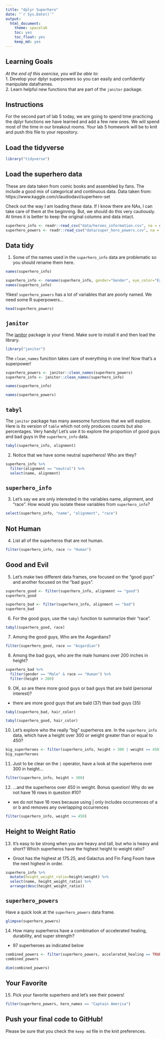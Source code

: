 ```yaml
---
title: "dplyr Superhero"
date: "`r Sys.Date()`"
output:
  html_document: 
    theme: spacelab
    toc: yes
    toc_float: yes
    keep_md: yes
---
```


## Learning Goals  
*At the end of this exercise, you will be able to:*    
1. Develop your dplyr superpowers so you can easily and confidently manipulate dataframes.  
2. Learn helpful new functions that are part of the `janitor` package.  

## Instructions
For the second part of lab 5 today, we are going to spend time practicing the dplyr functions we have learned and add a few new ones. We will spend most of the time in our breakout rooms. Your lab 5 homework will be to knit and push this file to your repository.  

## Load the tidyverse
```r
library("tidyverse")
```

## Load the superhero data
These are data taken from comic books and assembled by fans. The include a good mix of categorical and continuous data.  Data taken from: https://www.kaggle.com/claudiodavi/superhero-set  

Check out the way I am loading these data. If I know there are NAs, I can take care of them at the beginning. But, we should do this very cautiously. At times it is better to keep the original columns and data intact.  
```r
superhero_info <- readr::read_csv("data/heroes_information.csv", na = c("", "-99", "-"))
superhero_powers <- readr::read_csv("data/super_hero_powers.csv", na = c("", "-99", "-"))
```

## Data tidy
1. Some of the names used in the `superhero_info` data are problematic so you should rename them here.  
```r
names(superhero_info)
```

```r
superhero_info <- rename(superhero_info, gender="Gender", eye_color="Eye color", race="Race", hair_color="Hair color", height="Height", publisher="Publisher", skin_color="Skin color", alignment="Alignment", weight="Weight")
names(superhero_info)
```

Yikes! `superhero_powers` has a lot of variables that are poorly named. We need some R superpowers...
```r
head(superhero_powers)
```

## `janitor`
The [janitor](https://garthtarr.github.io/meatR/janitor.html) package is your friend. Make sure to install it and then load the library.  
```r
library("janitor")
```

The `clean_names` function takes care of everything in one line! Now that's a superpower!
```r
superhero_powers <- janitor::clean_names(superhero_powers)
superhero_info <- janitor::clean_names(superhero_info)
```
```r
names(superhero_info)
```
```r
names(superhero_powers)
```

## `tabyl`
The `janitor` package has many awesome functions that we will explore. Here is its version of `table` which not only produces counts but also percentages. Very handy! Let's use it to explore the proportion of good guys and bad guys in the `superhero_info` data.  
```r
tabyl(superhero_info, alignment)
```

2. Notice that we have some neutral superheros! Who are they?
```r
superhero_info %>% 
  filter(alignment == "neutral") %>% 
  select(name, alignment)
```

## `superhero_info`
3. Let's say we are only interested in the variables name, alignment, and "race". How would you isolate these variables from `superhero_info`?
```r
select(superhero_info, "name", "alignment", "race")
```

## Not Human
4. List all of the superheros that are not human.
```r
filter(superhero_info, race != "Human")
```

## Good and Evil
5. Let's make two different data frames, one focused on the "good guys" and another focused on the "bad guys".
```r
superhero_good <- filter(superhero_info, alignment == "good")
superhero_good
```

```r
superhero_bad <- filter(superhero_info, alignment == "bad")
superhero_bad
```

6. For the good guys, use the `tabyl` function to summarize their "race".
```r
tabyl(superhero_good, race)
```

7. Among the good guys, Who are the Asgardians?
```r
filter(superhero_good, race == "Asgardian")
```

8. Among the bad guys, who are the male humans over 200 inches in height?
```r
superhero_bad %>% 
  filter(gender == "Male" & race == "Human") %>% 
  filter(height > 200)
```

9. OK, so are there more good guys or bad guys that are bald (personal interest)?
- there are more good guys that are bald (37) than bad guys (35)
```r
tabyl(superhero_bad, hair_color)
```
```r
tabyl(superhero_good, hair_color)
```

10. Let's explore who the really "big" superheros are. In the `superhero_info` data, which have a height over 300 or weight greater than or equal to 450?
```r
big_superheroes <- filter(superhero_info, height > 300 | weight >= 450)
big_superheroes
```

11. Just to be clear on the `|` operator,  have a look at the superheros over 300 in height...
```r
filter(superhero_info, height > 300)
```

12. ...and the superheros over 450 in weight. Bonus question! Why do we not have 16 rows in question #10?
- we do not have 16 rows because using | only includes occurrences of a or b and removes any overlapping occurrences
```r
filter(superhero_info, weight >= 450)
```

## Height to Weight Ratio
13. It's easy to be strong when you are heavy and tall, but who is heavy and short? Which superheros have the highest height to weight ratio?
- Groot has the highest at 175.25, and Galactus and Fin Fang Foom have the next highest in order.
```r
superhero_info %>% 
  mutate(height_weight_ratio=height/weight) %>% 
  select(name, height_weight_ratio) %>% 
  arrange(desc(height_weight_ratio))
```

## `superhero_powers`
Have a quick look at the `superhero_powers` data frame.  
```r
glimpse(superhero_powers)
```

14. How many superheros have a combination of accelerated healing, durability, and super strength?
- 97 superheroes as indicated below
```r
combined_powers <- filter(superhero_powers, accelerated_healing == TRUE & durability == TRUE & super_strength == TRUE)
combined_powers
```
```r
dim(combined_powers)
```

## Your Favorite
15. Pick your favorite superhero and let's see their powers!
```r
filter(superhero_powers, hero_names == "Captain America")
```

## Push your final code to GitHub!
Please be sure that you check the `keep md` file in the knit preferences.  